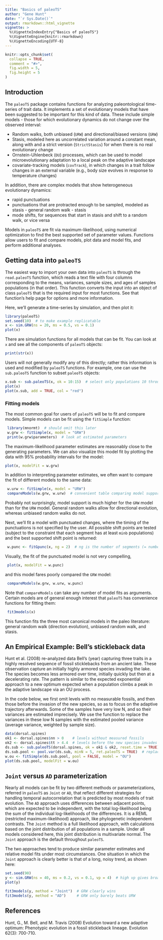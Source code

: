 ```yaml
---
title: "Basics of paleoTS"
author: "Gene Hunt"
date: "`r Sys.Date()`"
output: rmarkdown::html_vignette
vignette: >
  %\VignetteIndexEntry{"Basics of paleoTS"}
  %\VignetteEngine{knitr::rmarkdown}
  %\VignetteEncoding{UTF-8}
---
```


```r
knitr::opts_chunk$set(
  collapse = TRUE,
  comment = "#>",
  fig.width = 5,
  fig.height = 5
)
```

## Introduction

The `paleoTS` package contains functions for analyzing paleontological time-series of 
trait data.  It implements a set of evolutionary models that have been suggested to be important
for this kind of data.  These include simple models - those for which evolutionary dynamics do not change over the observed interval:

- Random walks, both unbiased (`URW`) and directional/biased versions (`GRW`)
- Stasis, modeled here as uncorrelated variation around a constant mean, along with  and a strict version (`StrictStasis`) for when there is no real evolutionary change
- Ornstein-Uhlenbeck (`OU`) processes, which can be used to model microevolutionary adaptation to a local peak on the adaptive landscape
- covariate-tracking models (`covTrack`), in which changes in a trait follow changes in an external variable (e.g., body size evolves in response to temperature changes)

In addition, there are complex models that show heterogeneous evolutionary dynamics:

- rapid punctuations
- punctuations that are protracted enough to be sampled, modeled as stasis - general random walk - stasis
- mode shifts, for sequences that start in stasis and shift to a random walk, or vice versa

Models in `paleoTS` are fit via maximum-likelihood, using numerical optimization to find the best supported set of parameter values. Functions allow users to fit and compare models, plot data and model fits, and perform additional analyses. 

## Getting data into `paleoTS`

The easiest way to import your own data into `paleoTS` is through the `read.paleoTS` function, which reads a text file with four columns corresponding to the means, variances, sample sizes, and ages of samples populations (in that order). This function converts the input into an object of class `paleoTS` that is the required input for most functions. See that function's help page for options and more information.

Here, we'll generate a time-series by simulation, and then plot it:

```r
library(paleoTS)
set.seed(10)  # to make example replicatable
x <- sim.GRW(ns = 20, ms = 0.5, vs = 0.1)
plot(x)
```

There are simulation functions for all models that can be fit. You can look at `x` and see all the components of `paleoTS` objects:

```r
print(str(x))
```

Users will not generally modify any of this directly; rather this information is used and modified by `paleoTS` functions. For example, one can use the `sub.paleoTS` function to subset `paleoTS` objects:

```r
x.sub <- sub.paleoTS(x, ok = 10:15)  # select only populations 10 through 15
plot(x)
plot(x.sub, add = TRUE, col = "red")
```

### Fitting models

The most common goal for users of `paleoTS` will be to fit and compare models. Simple models can be fit using the `fitSimple` function:

```r
 library(mnormt)  # should omit this later
 w.grw <- fitSimple(x, model = "GRW")
 print(w.grw$parameters)  # look at estimated parameters
```

The maximum-likelihood parameter estimates are reasonably close to the generating parameters. We can also visualize this model fit by plotting the data with 95% probability intervals for the model:

```r
plot(x, modelFit = w.grw)
```

In addition to interpreting parameter estimates, we often want to compare the fit of different models to the same data:

```r
 w.urw <- fitSimple(x, model = "URW")
 compareModels(w.grw, w.urw)  # convenient table comparing model support
```

Probably not surprisingly, model support is much higher for the `GRW` model than for the `URW` model. General random walks allow for directional evolution, whereas unbiased random walks do not.

Next, we'll fit a model with punctuated changes, where the timing of the punctuations is not specified by the user.  All possible shift points are tested (subject to the constraint that each segment has at least `minb` populations) and the best supported shift point is returned:

```r
 w.punc <- fitGpunc(x, ng = 2)  # ng is the number of segments (= number of punctuations + 1)
```

Visually, the fit of the punctuated model is not very compelling, 

```r
 plot(x, modelFit = w.punc)
```

and this model fares poorly compared the `GRW` model:

```r
 compareModels(w.grw, w.urw, w.punc)
```


Note that `compareModels` can take any number of model fits as arguments. Certain models are of general enough interest that `paleoTS` has convenience functions for fitting them:

```r
 fit3models(x)
```

This function fits the three most canonical models in the paleo literature: general random walk (direction evolution), unbiased random walk, and stasis.

## An Empirical Example: Bell's stickleback data

Hunt et al. (2008) re-analyzed data Bell's (year) capturing three traits in a highly resolved sequence of fossil sticklebacks from an ancient lake. These observation capture an initially highly armored species invading the lake. The species becomes less armored over time, initially quickly but then at a decelerating rate. The pattern is similar to the expected exponential approach to a new optimum expected when a population climbs a peak in the adaptive landscape via an OU process. 

In the code below, we first omit levels with no measurable fossils, and then those before the invasion of the new species, so as to focus on the adaptive trajectory afterwards. Some of the samples have very low N, and so their variances are estimated imprecisely.  We use the \code{pool.var} function to replace the variances in these low N samples with the estimated pooled variance (average variance, weighted by sample size). 

```r
data(dorsal.spines)
ok1 <- dorsal.spines$nn > 0    # levels without measured fossils
ok2 <- dorsal.spines$tt > 4.4  # levels before the new species invades
ds.sub <- sub.paleoTS(dorsal.spines, ok = ok1 & ok2, reset.time = TRUE)  # subsample 
ds.sub.pool <- pool.var(ds.sub, minN = 5, ret.paleoTS = TRUE)  # replace some pooled variance
w.ou <- fitSimple(ds.sub.pool, pool = FALSE, model = "OU")
plot(ds.sub.pool, modelFit = w.ou)
```

## `Joint` versus `AD` parameterization

Nearly all models can be fit by two different methods or parameterizations, referred in `paleoTS` as `Joint` or `AD`, that reflect different strategies for handling temporal autocorrelation that is predicted by most models of trait evolution. The `AD` approach uses differences between adjacent points, which are expected to be independent, with the total log-likelihood being the sum of the individual log-likelihoods of the differences. It is a REML (restricted maximum-likelihood) approach, like phylogenetic independent contrasts. The `Joint` method is a full likelihood approach, with calculations based on the joint distribution of all populations in a sample.  Under all models considered here, this joint distribution is multivariate normal. The `Joint` approach is the default throughout `paleoTS`.

The two approaches tend to produce similar parameter estimates and relative model fits under most circumstances. One situation in which the `Joint` approach is clearly better is that of a long, noisy trend, as shown here:

```r
set.seed(90)
y <- sim.GRW(ns = 40, ms = 0.2, vs = 0.1, vp = 4)  # high vp gives broader error bars
plot(y)

fit3models(y, method = "Joint")  # GRW clearly wins
fit3models(y, method = "AD")     # GRW only barely beats URW

```

## References
 Hunt, G., M. Bell, and M. Travis (2008) Evolution toward a new adaptive optimum: Phenotypic evolution in a fossil stickleback lineage. Evolution 62(3): 700-710.

